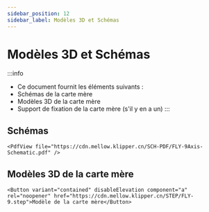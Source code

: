 ```yaml
---
sidebar_position: 12
sidebar_label: Modèles 3D et Schémas
---
```


# Modèles 3D et Schémas

:::info
* Ce document fournit les éléments suivants :
* Schémas de la carte mère
* Modèles 3D de la carte mère
* Support de fixation de la carte mère (s'il y en a un)
:::

## Schémas

    <PdfView file="https://cdn.mellow.klipper.cn/SCH-PDF/FLY-9Axis-Schematic.pdf" />


## Modèles 3D de la carte mère

    <Button variant="contained" disableElevation component="a" rel="noopener" href="https://cdn.mellow.klipper.cn/STEP/FLY-9.step">Modèle de la carte mère</Button>
